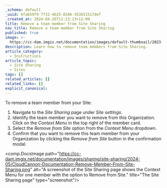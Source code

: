 ```yaml
---
_schema: default
_uuid: 6fa659f9-7f32-4b25-8346-353b51517def
_created_at: 2024-04-26T11:23:13+12:00
title: Remove a team member from Site Sharing
nav_title: Remove a team member from Site Sharing
published: true
image: >-
  https://cc-dam.imgix.net/documentation/images/default-thumbnail/2023-Q4/CloudCannon-Documentation-Thumbnail.png
description: Learn how to remove team members from Site Sharing.
article_category:
  - Instructions
article_topic:
  - Site Sharing
  - Sites
tags: []
related_articles: []
related_links: []
explicit_canonical:
---
```

To remove a team member from your Site:

1. Navigate to the *Site Sharing* page under *Site settings*.
2. Identify the team member you want to remove from this Organization. Click on the *Context Menu* in the top right of the member card.
3. Select the *Remove from Site* option from the *Context Menu* dropdown.
4. Confirm that you want to remove this team member from your Organization by clicking the *Remove from Site* button in the confirmation modal.

<comp.DocsImage path="https://cc-dam.imgix.net/documentation/images/sharing/site-sharing/2024-05/CloudCannon-Documentation-Remove-Member-From-Site-Sharing.png" alt="A screenshot of the Site Sharing page shows the Context Menu for one member with the option to Remove from Site." title="The Site Sharing page" type="screenshot"/>